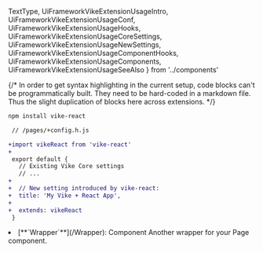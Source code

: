   TextType,
  UiFrameworkVikeExtensionUsageIntro,
  UiFrameworkVikeExtensionUsageConf,
  UiFrameworkVikeExtensionUsageHooks,
  UiFrameworkVikeExtensionUsageCoreSettings,
  UiFrameworkVikeExtensionUsageNewSettings,
  UiFrameworkVikeExtensionUsageComponentHooks,
  UiFrameworkVikeExtensionUsageComponents,
  UiFrameworkVikeExtensionUsageSeeAlso
} from '../components'

{/*
In order to get syntax highlighting in the current setup, code blocks can't be programmatically built. They need to be
hard-coded in a markdown file. Thus the slight duplication of blocks here across extensions.
*/}

<UiFrameworkVikeExtensionUsageIntro packageName="vike-react" />

```bash
npm install vike-react
```

<UiFrameworkVikeExtensionUsageConf packageName="vike-react" />

```diff
 // /pages/+config.h.js

+import vikeReact from 'vike-react'
+
 export default {
   // Existing Vike Core settings
   // ...
+
+  // New setting introduced by vike-react:
+  title: 'My Vike + React App',
+
+  extends: vikeReact
 }
```

<UiFrameworkVikeExtensionUsageHooks packageName="vike-react" uiFrameworkName="React" />

<UiFrameworkVikeExtensionUsageCoreSettings packageName="vike-react" uiFrameworkName="React" />

<UiFrameworkVikeExtensionUsageNewSettings packageName="vike-react">
  <li>[**`Wrapper`**](/Wrapper): <TextType>Component</TextType> Another wrapper for your <Link href="/Page">Page component</Link>.</li>
</UiFrameworkVikeExtensionUsageNewSettings>

<UiFrameworkVikeExtensionUsageComponentHooks packageName="vike-react" />

<UiFrameworkVikeExtensionUsageComponents packageName="vike-react" />

<UiFrameworkVikeExtensionUsageSeeAlso packageName="vike-react" />
